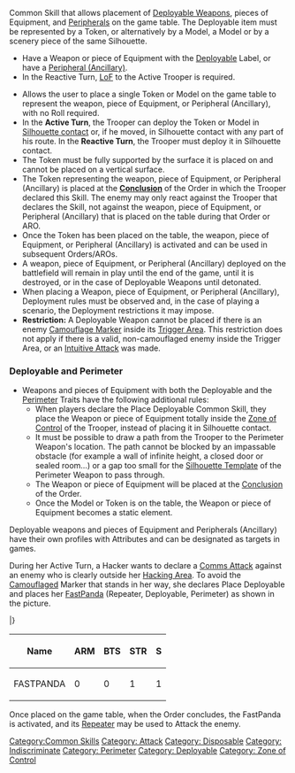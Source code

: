 {{n5-section-common-skills}}


Common Skill that allows placement of [[Deployable Weapon]]s, pieces of Equipment, and [[Peripheral#Peripheral_.28Ancillary.29 | Peripherals]] on the game table. The Deployable item must be represented by a Token, or alternatively by a Model, a Model or by a scenery piece of the same Silhouette.

{{css_skillbox |greenyellow| PLACE DEPLOYABLE | SHORT SKILL / ARO }}
{{skill-label | Attack }}
{{requirements}}
* Have a Weapon or piece of Equipment with the [[Deployable]] Label, or have a [[Peripheral#Peripheral_.28Ancillary.29 | Peripheral (Ancillary)]].
* In the Reactive Turn, [[LoF]] to the Active Trooper is required.
{{effects}}
* Allows the user to place a single Token or Model on the game table to represent the weapon, piece of Equipment, or Peripheral (Ancillary), with no Roll required.
* In the '''Active Turn''', the Trooper can deploy the Token or Model in [[Silhouette contact]] or, if he moved, in Silhouette contact with any part of his route. In the '''Reactive Turn''', the Trooper must deploy it in Silhouette contact.
* The Token must be fully supported by the surface it is placed on and cannot be placed on a vertical surface.
* The Token representing the weapon, piece of Equipment, or Peripheral (Ancillary) is placed at the '''[[Conclusion]]''' of the Order in which the Trooper declared this Skill. The enemy may only react against the Trooper that declares the Skill, not against the weapon, piece of Equipment, or Peripheral (Ancillary) that is placed on the table during that Order or ARO.
* Once the Token has been placed on the table, the weapon, piece of Equipment, or Peripheral (Ancillary) is activated and can be used in subsequent Orders/AROs.
* A weapon, piece of Equipment, or Peripheral (Ancillary) deployed on the battlefield will remain in play until the end of the game, until it is destroyed, or in the case of Deployable Weapons until detonated.
* When placing a Weapon, piece of Equipment, or Peripheral (Ancillary), Deployment rules must be observed and, in the case of playing a scenario, the Deployment restrictions it may impose.
* '''Restriction:''' A Deployable Weapon cannot be placed if there is an enemy [[Camouflaged | Camouflage Marker]] inside its [[Trigger Area]]. This restriction does not apply if there is a valid, non-camouflaged enemy inside the Trigger Area, or an [[Intuitive Attack]] was made.

=== Deployable and Perimeter ===
* Weapons and pieces of Equipment with both the Deployable and the [[Perimeter]] Traits have the following additional rules:
** When players declare the Place Deployable Common Skill, they place the Weapon or piece of Equipment totally inside the [[Zone of Control]] of the Trooper, instead of placing it in Silhouette contact.
** It must be possible to draw a path from the Trooper to the Perimeter Weapon's location. The path cannot be blocked by an impassable obstacle (for example a wall of infinite height, a closed door or sealed room...) or a gap too small for the [[Silhouette Template]] of the Perimeter Weapon to pass through.
** The Weapon or piece of Equipment will be placed at the [[Conclusion]] of the Order.
** Once the Model or Token is on the table, the Weapon or piece of Equipment becomes a static element.
{{css_skillbox-end}}


{{remember-start}}
Deployable weapons and pieces of Equipment and Peripherals (Ancillary) have their own profiles with Attributes and can be designated as targets in games.
{{remember-end}}


{{greybox-start | Deployable and Perimeter Example }}
{{image | name=n5/eng-place-deployable-example-2.jpg | style=fullborder }}

During her Active Turn, a Hacker wants to declare a [[Comms Attack]] against an enemy who is clearly outside her [[Hacking Area]].
To avoid the [[Camouflaged]] Marker that stands in her way, she declares Place Deployable and places her [[FastPanda]] (Repeater, Deployable, Perimeter) as shown in the picture.

{{image | name=n5/eng-place-deployable-example-1.jpg | style=fullborder }}

{{n5_weapon_single}}
{{n5_weaponrow|[[FastPanda]]| | | | | | | |--|1|--|--|--|[[Disposable (1)]], [[Indiscriminate]], [[Perimeter]], [[Deployable]], [[Traits#Zone_of_Control_.28ZoC.29 | Zone of Control]], [***]}}
|}

{| class="n5table-dark"
|-
! Name !! ARM !! BTS !! STR !! S
|-
| FASTPANDA || 0 || 0 || 1 || 1
|}


Once placed on the game table, when the Order concludes, the FastPanda is activated, and its [[Repeater]] may be used to Attack the enemy.
{{greybox-end}}



{{n5-section-common-skills}}



[[Category:Common Skills]]

<!-- Label and Trait categories. -->
[[Category: Attack ]]
[[Category: Disposable ]]
[[Category: Indiscriminate ]]
[[Category: Perimeter ]]
[[Category: Deployable ]]
[[Category: Zone of Control ]]